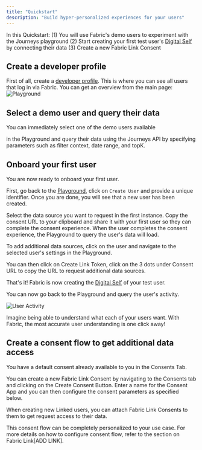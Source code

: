 ```yaml
---
title: "Quickstart"
description: "Build hyper-personalized experiences for your users"
---
```


In this Quickstart:
(1) You will use Fabric's demo users to experiment with the Journeys playground
(2) Start creating your first test user's [Digital Self](/docs/core-concepts#digital-self) by connecting their data
(3) Create a new Fabric Link Consent

## Create a developer profile

First of all, create a [developer profile](https://developer.onfabric.io). This is where you can see all users that log in via Fabric. You can get an overview from the main page:
![Playground](/images/quickstart/dev_dashboard.png "Developer dashboard overview")

## Select a demo user and query their data

You can immediately select one of the demo users available 

in the Playground and query their data using the Journeys API by specifying parameters such as filter context, date range, and topK. 

## Onboard your first user

You are now ready to onboard your first user. 

First, go back to the [Playground](https://developer.onfabric.io), click on `Create User` and provide a unique identifier. Once you are done, you will see that a new user has been created.

Select the data source you want to request in the first instance. Copy the consent URL to your clipboard and share it with your first user so they can complete the consent experience. When the user completes the consent experience, the Playground to query the user's data will load.

To add additional data sources, click on the user and navigate to the selected user's settings in the Playground.

You can then click on Create Link Token, click on the 3 dots under Consent URL to copy the URL to request additional data sources. 

That's it! Fabric is now creating the [Digital Self](/docs/core-concepts#digital-self) of your test user.

You can now go back to the Playground and query the user's activity.

![User Activity](/images/quickstart/user_activity.png "User Activity")

Imagine being able to understand what each of your users want. With Fabric, the most accurate user understanding is one click away!

## Create a consent flow to get additional data access

You have a default consent already available to you in the Consents Tab. 

You can create a new Fabric Link Consent by navigating to the Consents tab and clicking on the Create Consent Button. Enter a name for the Consent App and you can then configure the consent parameters as specified below.

When creating new Linked users, you can attach Fabric Link Consents to them to get request access to their data.

This consent flow can be completely personalized to your use case. For more details on how to configure consent flow, refer to the section on Fabric Link[ADD LINK].
